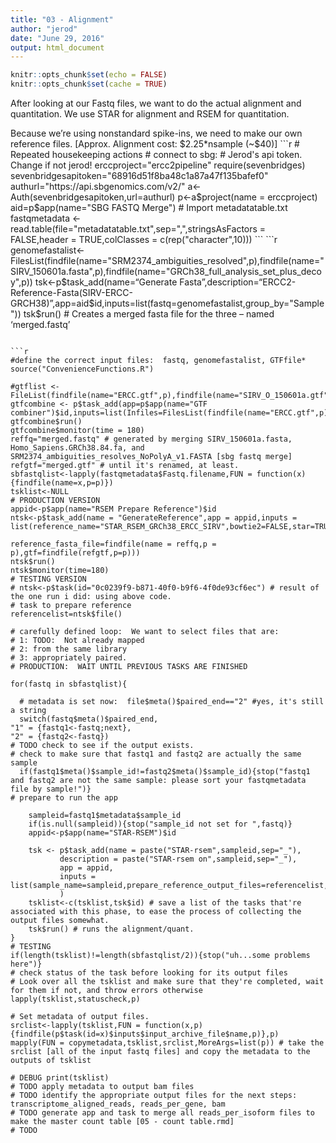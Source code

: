 ```yaml
---
title: "03 - Alignment"
author: "jerod"
date: "June 29, 2016"
output: html_document
---
```


```r
knitr::opts_chunk$set(echo = FALSE)
knitr::opts_chunk$set(cache = TRUE)
```


After looking at our Fastq files, we want to do the actual alignment and quantitation.
We use STAR for alignment and RSEM for quantitation.

Because we're using nonstandard spike-ins, we need to make our own reference files.
[Approx. Alignment cost:  $2.25*nsample (~$40)]
```r
# Repeated housekeeping actions
# connect to sbg:
# Jerod's api token. Change if not jerod!
erccproject="ercc2pipeline"
require(sevenbridges)
sevenbridgesapitoken="68916d51f8ba48c1a87a47f135bafef0"
authurl="https://api.sbgenomics.com/v2/"
a<-Auth(sevenbridgesapitoken,url=authurl)
p<-a$project(name = erccproject)
aid=p$app(name="SBG FASTQ Merge")
# Import metadatatable.txt
fastqmetadata <- read.table(file="metadatatable.txt",sep=",",stringsAsFactors = FALSE,header = TRUE,colClasses = c(rep("character",10)))
```
```r
genomefastalist<-FilesList(findfile(name="SRM2374_ambiguities_resolved",p),findfile(name="SIRV_150601a.fasta",p),findfile(name="GRCh38_full_analysis_set_plus_decoy",p))
tsk<-p$task_add(name="Generate Fasta",description="ERCC2-Reference-Fasta(SIRV-ERCC-GRCH38)",app=aid$id,inputs=list(fastq=genomefastalist,group_by="Sample"))
tsk$run()
# Creates a merged fasta file for the three -- named 'merged.fastq'
```

```r
#define the correct input files:  fastq, genomefastalist, GTFfile*
source("ConvenienceFunctions.R")

#gtflist <- FileList(findfile(name="ERCC.gtf",p),findfile(name="SIRV_O_150601a.gtf",p),findfile(name="Homo_sapiens.GRCh38.84.gtf",p))
gtfcombine <- p$task_add(app=p$app(name="GTF combiner")$id,inputs=list(Infiles=FilesList(findfile(name="ERCC.gtf",p),findfile(name="SIRV_O_150601a.gtf",p),findfile(name="Homo_sapiens.GRCh38.84.gtf",p))))
gtfcombine$run()
gtfcombine$monitor(time = 180)
reffq="merged.fastq" # generated by merging SIRV_150601a.fasta, Homo_Sapiens.GRCh38.84.fa, and SRM2374_ambiguities_resolves_NoPolyA_v1.FASTA [sbg fastq merge]
refgtf="merged.gtf" # until it's renamed, at least.  
sbfastqlist<-lapply(fastqmetadata$Fastq.filename,FUN = function(x){findfile(name=x,p=p)})
tsklist<-NULL
# PRODUCTION VERSION
appid<-p$app(name="RSEM Prepare Reference")$id
ntsk<-p$task_add(name = "GenerateReference",app = appid,inputs = list(reference_name="STAR_RSEM_GRCh38_ERCC_SIRV",bowtie2=FALSE,star=TRUE,bowtie=FALSE,star_sjdboverhang=100,
                                                                     reference_fasta_file=findfile(name = reffq,p = p),gtf=findfile(refgtf,p=p)))
ntsk$run()
ntsk$monitor(time=180)
# TESTING VERSION
# ntsk<-p$task(id="0c0239f9-b871-40f0-b9f6-4f0de93cf6ec") # result of the one run i did: using above code.
# task to prepare reference
referencelist=ntsk$file() 

# carefully defined loop:  We want to select files that are:
# 1: TODO:  Not already mapped 
# 2: from the same library
# 3: appropriately paired.
# PRODUCTION:  WAIT UNTIL PREVIOUS TASKS ARE FINISHED

for(fastq in sbfastqlist){
  
  # metadata is set now:  file$meta()$paired_end=="2" #yes, it's still a string
  switch(fastq$meta()$paired_end,
"1" = {fastq1<-fastq;next},
"2" = {fastq2<-fastq})
# TODO check to see if the output exists.
# check to make sure that fastq1 and fastq2 are actually the same sample
  if(fastq1$meta()$sample_id!=fastq2$meta()$sample_id){stop("fastq1 and fastq2 are not the same sample: please sort your fastqmetadata file by sample!")}
# prepare to run the app 
  
    sampleid=fastq1$metadata$sample_id
    if(is.null(sampleid)){stop("sample_id not set for ",fastq)}
    appid<-p$app(name="STAR-RSEM")$id
    
    tsk <- p$task_add(name = paste("STAR-rsem",sampleid,sep="_"), 
           description = paste("STAR-rsem on",sampleid,sep="_"), 
           app = appid,
           inputs = list(sample_name=sampleid,prepare_reference_output_files=referencelist,input_archive_file=fastq1,input_archive_file_1=fastq2)
           )
    tsklist<-c(tsklist,tsk$id) # save a list of the tasks that're associated with this phase, to ease the process of collecting the output files somewhat.
    tsk$run() # runs the alignment/quant.
}
# TESTING 
if(length(tsklist)!=length(sbfastqlist/2)){stop("uh...some problems here")}
# check status of the task before looking for its output files
# Look over all the tsklist and make sure that they're completed, wait for them if not, and throw errors otherwise
lapply(tsklist,statuscheck,p)

# Set metadata of output files.
srclist<-lapply(tsklist,FUN = function(x,p){findfile(p$task(id=x)$inputs$input_archive_file$name,p)},p)
mapply(FUN = copymetadata,tsklist,srclist,MoreArgs=list(p)) # take the srclist [all of the input fastq files] and copy the metadata to the outputs of tsklist

# DEBUG print(tsklist)
# TODO apply metadata to output bam files
# TODO identify the appropriate output files for the next steps: transcriptome_aligned_reads, reads_per_gene, bam
# TODO generate app and task to merge all reads_per_isoform files to make the master count table [05 - count table.rmd]
# TODO 
````